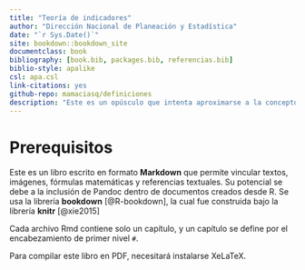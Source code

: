 ```yaml
--- 
title: "Teoría de indicadores"
author: "Dirección Nacional de Planeación y Estadística"
date: "`r Sys.Date()`"
site: bookdown::bookdown_site
documentclass: book
bibliography: [book.bib, packages.bib, referencias.bib]
biblio-style: apalike
csl: apa.csl
link-citations: yes
github-repo: mamaciasq/definiciones
description: "Este es un opúsculo que intenta aproximarse a la conceptualización sobre Teoría de indicadores. El formato de salida es bookdown::gitbook."
---
```


# Prerequisitos

Este es un libro escrito en formato **Markdown** que permite vincular textos, imágenes, fórmulas matemáticas y referencias textuales. Su potencial se debe a la inclusión de Pandoc dentro de documentos creados desde R. Se usa la librería **bookdown** [@R-bookdown], la cual fue construida bajo la librería **knitr** [@xie2015]

Cada archivo Rmd contiene solo un capítulo, y un capítulo se define por el encabezamiento de primer nivel `#`.

Para compilar este libro en PDF, necesitará instalarse XeLaTeX.

